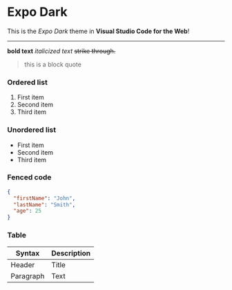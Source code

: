 
# Expo Dark

This is the *Expo Dark* theme in **Visual Studio Code for the Web**!

---

**bold text** *italicized text* ~~strike through.~~

> this is a block quote


### Ordered list

1. First item
2. Second item
3. Third item

### Unordered list

- First item
- Second item
- Third item

### Fenced code

```json
{
  "firstName": "John",
  "lastName": "Smith",
  "age": 25
}
```


### Table

| Syntax | Description |
| ----------- | ----------- |
| Header | Title |
| Paragraph | Text |

<Text theme="secondary" fontWeight={700} />

<ExpoLogo />
